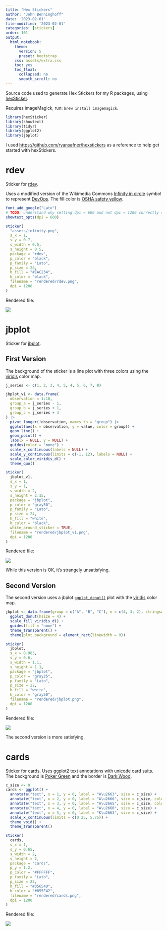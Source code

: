 ```yaml
---
title: "Hex Stickers"
author: "John Benninghoff"
date: '2023-02-01'
file-modified: '2023-02-01'
categories: [stickers]
order: 101
output:
  html_notebook:
    theme:
      version: 5
      preset: bootstrap
    css: assets/extra.css
    toc: yes
    toc_float:
      collapsed: no
      smooth_scroll: no
---
```


Source code used to generate Hex Stickers for my R packages, using [hexSticker](https://github.com/GuangchuangYu/hexSticker).

Requires imageMagick, run: `brew install imagemagick`.

```r
library(hexSticker)
library(showtext)
library(tidyr)
library(ggplot2)
library(jbplot)
```

I used <https://github.com/ryansafner/hexstickers> as a reference to help get started with
hexStickers.

# rdev

Sticker for [rdev](https://jabenninghoff.github.io/rdev/).

Uses a modified version of the Wikimedia Commons
[Infinity in circle](https://commons.wikimedia.org/wiki/File:Infinity_in_circle.svg) symbol to
represent [DevOps](https://en.wikipedia.org/wiki/DevOps_toolchain). The fill color is
[OSHA safety yellow](https://hextoral.com/hex-color/eac234/federal-std-595c/).

```r
font_add_google("Lato")
# TODO: understand why setting dpi = 600 and not dpi = 1200 correctly sizes the font
showtext_opts(dpi = 600)

sticker(
  "assets/infinity.png",
  s_x = 1,
  s_y = 0.7,
  s_width = 0.5,
  s_height = 0.5,
  package = "rdev",
  p_color = "black",
  p_family = "Lato",
  p_size = 28,
  h_fill = "#EAC234",
  h_color = "black",
  filename = "rendered/rdev.png",
  dpi = 1200
)
```

Rendered file:

![](rendered/rdev.png)

# jbplot

Sticker for [jbplot](https://jabenninghoff.github.io/jbplot/).

## First Version

The background of the sticker is a line plot with three colors using the
[viridis](https://sjmgarnier.github.io/viridis/) color map.

```r
j_series <- c(1, 2, 3, 4, 5, 4, 5, 6, 7, 8)

jbplot_v1 <- data.frame(
  observation = 1:10,
  group_a = j_series - 1,
  group_b = j_series + 1,
  group_c = j_series + 3
) |>
  pivot_longer(!observation, names_to = "group") |>
  ggplot(aes(x = observation, y = value, color = group)) +
  geom_line() +
  geom_point() +
  labs(x = NULL, y = NULL) +
  guides(color = "none") +
  scale_x_continuous(labels = NULL) +
  scale_y_continuous(limits = c(-1, 12), labels = NULL) +
  scale_color_viridis_d() +
  theme_quo()

sticker(
  jbplot_v1,
  s_x = 1,
  s_y = 1,
  s_width = 2,
  s_height = 2.15,
  package = "jbplot",
  p_color = "gray50",
  p_family = "Lato",
  p_size = 24,
  h_fill = "white",
  h_color = "black",
  white_around_sticker = TRUE,
  filename = "rendered/jbplot_v1.png",
  dpi = 1200
)
```

Rendered file:

![](rendered/jbplot_v1.png)

While this version is OK, it's strangely unsatisfying.

## Second Version

The second version uses a jbplot
[`ggplot_donut()`](https://jabenninghoff.github.io/jbplot/reference/ggplot_donut.html) plot with the
[viridis](https://sjmgarnier.github.io/viridis/) color map.

```r
jbplot <- data.frame(group = c("A", "B", "C"), n = c(4, 3, 2), stringsAsFactors = FALSE) |>
  ggplot_donut(hsize = 4) +
  scale_fill_viridis_d() +
  guides(fill = "none") +
  theme_transparent() +
  theme(plot.background = element_rect(linewidth = 0))

sticker(
  jbplot,
  s_x = 0.983,
  s_y = 0.6,
  s_width = 1.1,
  s_height = 1.1,
  package = "jbplot",
  p_color = "gray25",
  p_family = "Lato",
  p_size = 22,
  h_fill = "white",
  h_color = "gray50",
  filename = "rendered/jbplot.png",
  dpi = 1200
)
```

Rendered file:

![](rendered/jbplot.png)

The second version is more satisfying.

# cards

Sticker for [cards](https://jabenninghoff.github.io/cards/). Uses ggplot2 text annotations with
[unicode card suits](https://en.wikipedia.org/wiki/Playing_cards_in_Unicode). The background is
[Poker Green](https://color-register.org/color/poker-green) and the border is
[Dark Wood](https://color-register.org/color/dark-wood).

```r
c_size <- 9
cards <- ggplot() +
  annotate("text", x = 1, y = 0, label = "A\u2663", size = c_size) +
  annotate("text", x = 2, y = 0, label = "A\u2666", size = c_size, color = "red") +
  annotate("text", x = 3, y = 0, label = "A\u2665", size = c_size, color = "red") +
  annotate("text", x = 4, y = 0, label = "A\u2660", size = c_size) +
  annotate("text", x = 5, y = 0, label = "K\u2663", size = c_size) +
  scale_x_continuous(limits = c(0.25, 5.75)) +
  theme_void() +
  theme_transparent()

sticker(
  cards,
  s_x = 1,
  s_y = 0.65,
  s_width = 2,
  s_height = 2,
  package = "cards",
  p_y = 1.2,
  p_color = "#FFFFFF",
  p_family = "Lato",
  p_size = 22,
  h_fill = "#35654D",
  h_color = "#855E42",
  filename = "rendered/cards.png",
  dpi = 1200
)
```

Rendered file:

![](rendered/cards.png)
